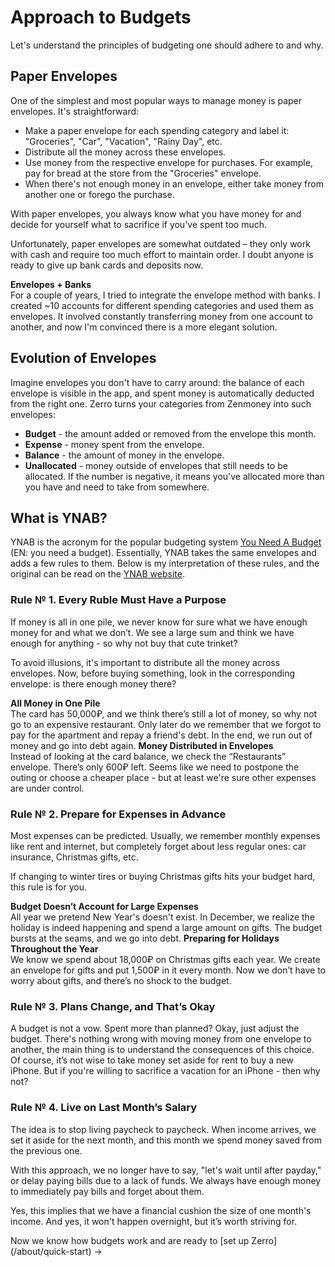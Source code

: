 
<Head
  title="Personal Budgeting Rules | Zerro"
  description="Basic rules for money allocation"
  canonical="https://zerro.app/about/method"
/>

# Approach to Budgets

Let's understand the principles of budgeting one should adhere to and why.

## Paper Envelopes

One of the simplest and most popular ways to manage money is paper envelopes. It's straightforward:

- Make a paper envelope for each spending category and label it: "Groceries", "Car", "Vacation", "Rainy Day", etc.
- Distribute all the money across these envelopes.
- Use money from the respective envelope for purchases. For example, pay for bread at the store from the "Groceries" envelope.
- When there's not enough money in an envelope, either take money from another one or forego the purchase.

With paper envelopes, you always know what you have money for and decide for yourself what to sacrifice if you've spent too much.

Unfortunately, paper envelopes are somewhat outdated – they only work with cash and require too much effort to maintain order. I doubt anyone is ready to give up bank cards and deposits now.

<ExampleBox>
  <b>Envelopes + Banks</b>
  <br />
  For a couple of years, I tried to integrate the envelope method with banks. I created ~10 accounts for different spending categories and used them as envelopes. It involved constantly transferring money from one account to another, and now I'm convinced there is a more elegant solution.
</ExampleBox>

## Evolution of Envelopes

Imagine envelopes you don't have to carry around: the balance of each envelope is visible in the app, and spent money is automatically deducted from the right one. Zerro turns your categories from Zenmoney  into such envelopes:

- **Budget** - the amount added or removed from the envelope this month.
- **Expense** - money spent from the envelope.
- **Balance** - the amount of money in the envelope.
- **Unallocated** - money outside of envelopes that still needs to be allocated. If the number is negative, it means you've allocated more than you have and need to take from somewhere.

## What is YNAB?

YNAB is the acronym for the popular budgeting system [You Need A Budget](https://www.youneedabudget.com/) (EN: you need a budget). Essentially, YNAB takes the same envelopes and adds a few rules to them. Below is my interpretation of these rules, and the original can be read on the [YNAB website](https://www.youneedabudget.com/the-four-rules/).

### Rule № 1. Every Ruble Must Have a Purpose

If money is all in one pile, we never know for sure what we have enough money for and what we don’t. We see a large sum and think we have enough for anything - so why not buy that cute trinket?

To avoid illusions, it's important to distribute all the money across envelopes. Now, before buying something, look in the corresponding envelope: is there enough money there?

<ExampleBox symbol="❌">
  <b>All Money in One Pile</b>
  <br />
  The card has 50,000₽, and we think there’s still a lot of money, so why not go to an expensive restaurant. Only later do we remember that we forgot to pay for the apartment and repay a friend's debt. In the end, we run out of money and go into debt again.
</ExampleBox>

<ExampleBox symbol="✅">
  <b>Money Distributed in Envelopes</b>
  <br />
  Instead of looking at the card balance, we check the “Restaurants” envelope. There’s only 600₽ left. Seems like we need to postpone the outing or choose a cheaper place - but at least we're sure other expenses are under control.
</ExampleBox>

### Rule № 2. Prepare for Expenses in Advance

Most expenses can be predicted. Usually, we remember monthly expenses like rent and internet, but completely forget about less regular ones: car insurance, Christmas gifts, etc.

If changing to winter tires or buying Christmas gifts hits your budget hard, this rule is for you.

<ExampleBox symbol="❌">
  <b>Budget Doesn’t Account for Large Expenses</b>
  <br />
  All year we pretend New Year's doesn't exist. In December, we realize the holiday is indeed happening and spend a large amount on gifts. The budget bursts at the seams, and we go into debt.
</ExampleBox>

<ExampleBox symbol="✅">
  <b>Preparing for Holidays Throughout the Year</b>
  <br />
  We know we spend about 18,000₽ on Christmas gifts each year. We create an envelope for gifts and put 1,500₽ in it every month. Now we don’t have to worry about gifts, and there’s no shock to the budget.
</ExampleBox>

### Rule № 3. Plans Change, and That’s Okay

A budget is not a vow. Spent more than planned? Okay, just adjust the budget. There's nothing wrong with moving money from one envelope to another, the main thing is to understand the consequences of this choice. Of course, it’s not wise to take money set aside for rent to buy a new iPhone. But if you're willing to sacrifice a vacation for an iPhone - then why not?

### Rule № 4. Live on Last Month’s Salary

The idea is to stop living paycheck to paycheck. When income arrives, we set it aside for the next month, and this month we spend money saved from the previous one.

With this approach, we no longer have to say, "let's wait until after payday," or delay paying bills due to a lack of funds. We always have enough money to immediately pay bills and forget about them.

Yes, this implies that we have a financial cushion the size of one month's income. And yes, it won't happen overnight, but it’s worth striving for.

<ExampleBox symbol="🎉">
  Now we know how budgets work and are ready to
  [set up Zerro](/about/quick-start) →
</ExampleBox>
